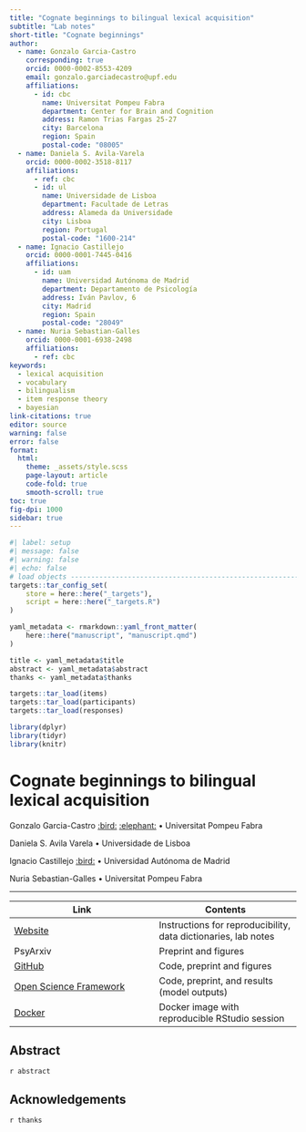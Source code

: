 ---
title: "Cognate beginnings to bilingual lexical acquisition"
subtitle: "Lab notes"
short-title: "Cognate beginnings"
author:
  - name: Gonzalo Garcia-Castro
    corresponding: true
    orcid: 0000-0002-8553-4209
    email: gonzalo.garciadecastro@upf.edu
    affiliations:
      - id: cbc
        name: Universitat Pompeu Fabra
        department: Center for Brain and Cognition
        address: Ramon Trias Fargas 25-27
        city: Barcelona
        region: Spain
        postal-code: "08005"
  - name: Daniela S. Avila-Varela
    orcid: 0000-0002-3518-8117
    affiliations: 
      - ref: cbc
      - id: ul
        name: Universidade de Lisboa
        department: Facultade de Letras
        address: Alameda da Universidade
        city: Lisboa
        region: Portugal
        postal-code: "1600-214"
  - name: Ignacio Castillejo
    orcid: 0000-0001-7445-0416
    affiliations: 
      - id: uam 
        name: Universidad Autónoma de Madrid
        department: Departamento de Psicología
        address: Iván Pavlov, 6
        city: Madrid
        region: Spain
        postal-code: "28049"
  - name: Nuria Sebastian-Galles
    orcid: 0000-0001-6938-2498
    affiliations: 
      - ref: cbc
keywords:
  - lexical acquisition
  - vocabulary
  - bilingualism
  - item response theory
  - bayesian
link-citations: true
editor: source
warning: false
error: false
format:
  html:
    theme: _assets/style.scss
    page-layout: article
    code-fold: true
    smooth-scroll: true
toc: true
fig-dpi: 1000
sidebar: true
---

```{r setup}
#| label: setup
#| message: false
#| warning: false
#| echo: false
# load objects -----------------------------------------------------------------
targets::tar_config_set(
    store = here::here("_targets"),
    script = here::here("_targets.R")
)

yaml_metadata <- rmarkdown::yaml_front_matter(
    here::here("manuscript", "manuscript.qmd")
)

title <- yaml_metadata$title
abstract <- yaml_metadata$abstract
thanks <- yaml_metadata$thanks

targets::tar_load(items)
targets::tar_load(participants)
targets::tar_load(responses)

library(dplyr)
library(tidyr)
library(knitr)

```


# Cognate beginnings to bilingual lexical acquisition

Gonzalo Garcia-Castro [:bird:](https://twitter.com/gongcastro) [:elephant:](https://fediscience.org/@gongcastro) • Universitat Pompeu Fabra

Daniela S. Avila Varela • Universidade de Lisboa

Ignacio Castillejo [:bird:](https://twitter.com/IndaloNacho) • Universidad Autónoma de Madrid

Nuria Sebastian-Galles • Universitat Pompeu Fabra

-------------------------------------------------

| Link                                                             | Contents                                                       |
|------------------------------------------------------------------|----------------------------------------------------------------|
| [Website](https://gongcastro.github.io/cognate.beginnings)       | Instructions for reproducibility, data dictionaries, lab notes |
| PsyArxiv                                                         | Preprint and figures                                           |
| [GitHub](https://github.com/gongcastro/cognate.beginnings)       | Code, preprint and figures                                     |
| [Open Science Framework](https://osf.io/hy984/)                  | Code, preprint, and results (model outputs)                    |
| [Docker](https://hub.docker.com/r/gongcastro/cognate-beginnings) | Docker image with reproducible RStudio session                 |

## Abstract

`r abstract`

## Acknowledgements

`r thanks`






